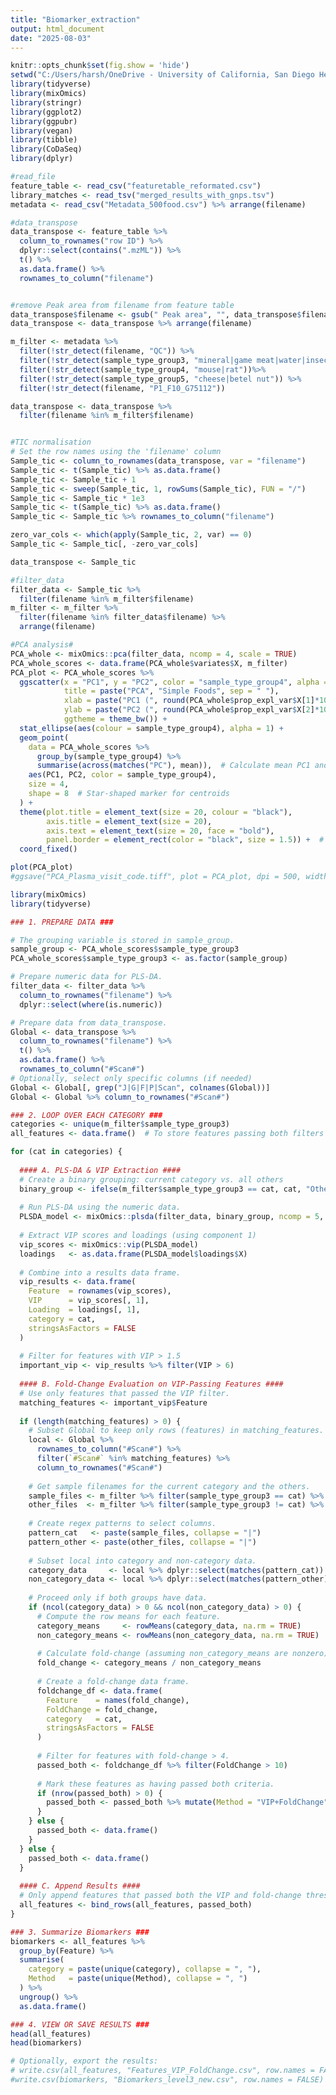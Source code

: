 ---
title: "Biomarker_extraction"
output: html_document
date: "2025-08-03"
---
```{r setup, include=FALSE}
knitr::opts_chunk$set(fig.show = 'hide')
setwd("C:/Users/harsh/OneDrive - University of California, San Diego Health/Projects/Foods/500_foods/")
library(tidyverse)
library(mixOmics)
library(stringr)
library(ggplot2)
library(ggpubr)
library(vegan)
library(tibble)
library(CoDaSeq)
library(dplyr)
```

```{r data_import}
#read_file
feature_table <- read_csv("featuretable_reformated.csv")
library_matches <- read_tsv("merged_results_with_gnps.tsv")
metadata <- read_csv("Metadata_500food.csv") %>% arrange(filename)

#data_transpose
data_transpose <- feature_table %>% 
  column_to_rownames("row ID") %>% 
  dplyr::select(contains(".mzML")) %>% 
  t() %>% 
  as.data.frame() %>% 
  rownames_to_column("filename")


#remove Peak area from filename from feature table
data_transpose$filename <- gsub(" Peak area", "", data_transpose$filename)
data_transpose <- data_transpose %>% arrange(filename)

m_filter <- metadata %>%
  filter(!str_detect(filename, "QC")) %>%
  filter(!str_detect(sample_type_group3, "mineral|game meat|water|insect|reptile|sap|invertebrate")) %>%
  filter(!str_detect(sample_type_group4, "mouse|rat"))%>%
  filter(!str_detect(sample_type_group5, "cheese|betel nut")) %>%
  filter(!str_detect(filename, "P1_F10_G75112"))

data_transpose <- data_transpose %>% 
  filter(filename %in% m_filter$filename)


#TIC normalisation
# Set the row names using the 'filename' column
Sample_tic <- column_to_rownames(data_transpose, var = "filename")
Sample_tic <- t(Sample_tic) %>% as.data.frame()
Sample_tic <- Sample_tic + 1
Sample_tic <- sweep(Sample_tic, 1, rowSums(Sample_tic), FUN = "/")
Sample_tic <- Sample_tic * 1e3
Sample_tic <- t(Sample_tic) %>% as.data.frame()
Sample_tic <- Sample_tic %>% rownames_to_column("filename")

zero_var_cols <- which(apply(Sample_tic, 2, var) == 0)
Sample_tic <- Sample_tic[, -zero_var_cols]

data_transpose <- Sample_tic

#filter_data
filter_data <- Sample_tic %>%
  filter(filename %in% m_filter$filename) 
m_filter <- m_filter %>% 
  filter(filename %in% filter_data$filename) %>%
  arrange(filename)
```

```{r PCA}
#PCA analysis#
PCA_whole <- mixOmics::pca(filter_data, ncomp = 4, scale = TRUE)
PCA_whole_scores <- data.frame(PCA_whole$variates$X, m_filter)
PCA_plot <- PCA_whole_scores %>%
  ggscatter(x = "PC1", y = "PC2", color = "sample_type_group4", alpha = 1, size = 2,
            title = paste("PCA", "Simple Foods", sep = " "),
            xlab = paste("PC1 (", round(PCA_whole$prop_expl_var$X[1]*100, digits = 2),"%)", sep = ""), 
            ylab = paste("PC2 (", round(PCA_whole$prop_expl_var$X[2]*100, digits = 2),"%)", sep = ""),
            ggtheme = theme_bw()) +
  stat_ellipse(aes(colour = sample_type_group4), alpha = 1) + 
  geom_point(
    data = PCA_whole_scores %>% 
      group_by(sample_type_group4) %>% 
      summarise(across(matches("PC"), mean)),  # Calculate mean PC1 and PC2
    aes(PC1, PC2, color = sample_type_group4), 
    size = 4, 
    shape = 8  # Star-shaped marker for centroids
  ) +
  theme(plot.title = element_text(size = 20, colour = "black"),
        axis.title = element_text(size = 20),
        axis.text = element_text(size = 20, face = "bold"),
        panel.border = element_rect(color = "black", size = 1.5)) +  # Adjust border color and thickness here
  coord_fixed()

plot(PCA_plot)
#ggsave("PCA_Plasma_visit_code.tiff", plot = PCA_plot, dpi = 500, width = 8, height = 6)

```

```{r Loop categories for biomarkers}
library(mixOmics)
library(tidyverse)

### 1. PREPARE DATA ###

# The grouping variable is stored in sample_group.
sample_group <- PCA_whole_scores$sample_type_group3
PCA_whole_scores$sample_type_group3 <- as.factor(sample_group)

# Prepare numeric data for PLS-DA.
filter_data <- filter_data %>%
  column_to_rownames("filename") %>%
  dplyr::select(where(is.numeric))

# Prepare data from data_transpose.
Global <- data_transpose %>% 
  column_to_rownames("filename") %>% 
  t() %>% 
  as.data.frame() %>% 
  rownames_to_column("#Scan#")
# Optionally, select only specific columns (if needed)
Global <- Global[, grep("J|G|F|P|Scan", colnames(Global))]
Global <- Global %>% column_to_rownames("#Scan#")

### 2. LOOP OVER EACH CATEGORY ###
categories <- unique(m_filter$sample_type_group3)
all_features <- data.frame()  # To store features passing both filters

for (cat in categories) {
  
  #### A. PLS-DA & VIP Extraction ####
  # Create a binary grouping: current category vs. all others
  binary_group <- ifelse(m_filter$sample_type_group3 == cat, cat, "Other")
  
  # Run PLS-DA using the numeric data.
  PLSDA_model <- mixOmics::plsda(filter_data, binary_group, ncomp = 5, scale = TRUE)
  
  # Extract VIP scores and loadings (using component 1)
  vip_scores <- mixOmics::vip(PLSDA_model)
  loadings   <- as.data.frame(PLSDA_model$loadings$X)
  
  # Combine into a results data frame.
  vip_results <- data.frame(
    Feature  = rownames(vip_scores),
    VIP      = vip_scores[, 1],
    Loading  = loadings[, 1],
    category = cat,
    stringsAsFactors = FALSE
  )
  
  # Filter for features with VIP > 1.5
  important_vip <- vip_results %>% filter(VIP > 6)
  
  #### B. Fold-Change Evaluation on VIP-Passing Features ####
  # Use only features that passed the VIP filter.
  matching_features <- important_vip$Feature
  
  if (length(matching_features) > 0) {
    # Subset Global to keep only rows (features) in matching_features.
    local <- Global %>% 
      rownames_to_column("#Scan#") %>% 
      filter(`#Scan#` %in% matching_features) %>% 
      column_to_rownames("#Scan#")
    
    # Get sample filenames for the current category and the others.
    sample_files <- m_filter %>% filter(sample_type_group3 == cat) %>% pull(filename)
    other_files  <- m_filter %>% filter(sample_type_group3 != cat) %>% pull(filename)
    
    # Create regex patterns to select columns.
    pattern_cat   <- paste(sample_files, collapse = "|")
    pattern_other <- paste(other_files, collapse = "|")
    
    # Subset local into category and non-category data.
    category_data     <- local %>% dplyr::select(matches(pattern_cat))
    non_category_data <- local %>% dplyr::select(matches(pattern_other))
    
    # Proceed only if both groups have data.
    if (ncol(category_data) > 0 && ncol(non_category_data) > 0) {
      # Compute the row means for each feature.
      category_means     <- rowMeans(category_data, na.rm = TRUE)
      non_category_means <- rowMeans(non_category_data, na.rm = TRUE)
      
      # Calculate fold-change (assuming non_category_means are nonzero)
      fold_change <- category_means / non_category_means
      
      # Create a fold-change data frame.
      foldchange_df <- data.frame(
        Feature    = names(fold_change),
        FoldChange = fold_change,
        category   = cat,
        stringsAsFactors = FALSE
      )
      
      # Filter for features with fold-change > 4.
      passed_both <- foldchange_df %>% filter(FoldChange > 10)
      
      # Mark these features as having passed both criteria.
      if (nrow(passed_both) > 0) {
        passed_both <- passed_both %>% mutate(Method = "VIP+FoldChange")
      }
    } else {
      passed_both <- data.frame()
    }
  } else {
    passed_both <- data.frame()
  }
  
  #### C. Append Results ####
  # Only append features that passed both the VIP and fold-change thresholds.
  all_features <- bind_rows(all_features, passed_both)
}

### 3. Summarize Biomarkers ###
biomarkers <- all_features %>% 
  group_by(Feature) %>% 
  summarise(
    category = paste(unique(category), collapse = ", "),
    Method   = paste(unique(Method), collapse = ", ")
  ) %>% 
  ungroup() %>% 
  as.data.frame()

### 4. VIEW OR SAVE RESULTS ###
head(all_features)
head(biomarkers)

# Optionally, export the results:
# write.csv(all_features, "Features_VIP_FoldChange.csv", row.names = FALSE)
#write.csv(biomarkers, "Biomarkers_level3_new.csv", row.names = FALSE)

```

